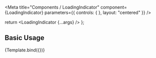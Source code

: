 

<Meta
  title="Components / LoadingIndicator"
  component={LoadingIndicator}
  parameters={{
    controls: {
    },
    layout: "centered"
  }}
/>

  return <LoadingIndicator {...args} />
};

## Basic Usage

<Canvas>
  <Story name="LoadingIndicator" args={{ color: "grey70", size: "20px", strokeSize: 2}} >{Template.bind({})}</Story>
</Canvas>
